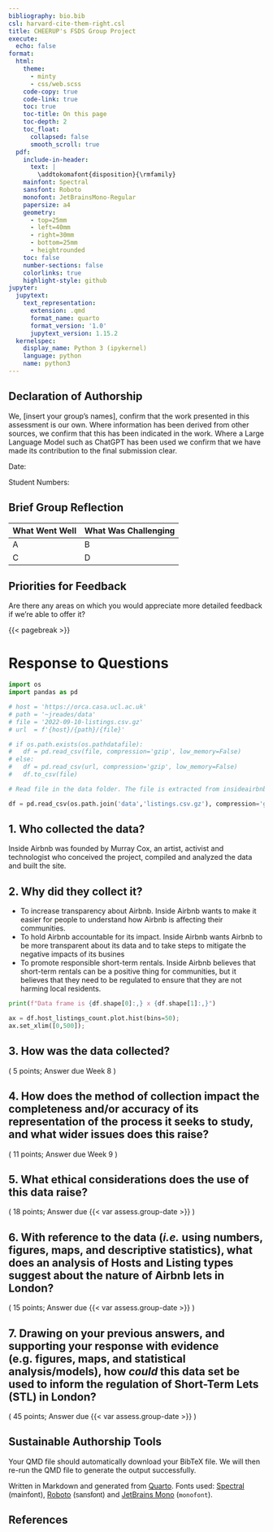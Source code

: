 ```yaml
---
bibliography: bio.bib
csl: harvard-cite-them-right.csl
title: CHEERUP's FSDS Group Project
execute:
  echo: false
format:
  html:
    theme:
      - minty
      - css/web.scss
    code-copy: true
    code-link: true
    toc: true
    toc-title: On this page
    toc-depth: 2
    toc_float:
      collapsed: false
      smooth_scroll: true
  pdf:
    include-in-header:
      text: |
        \addtokomafont{disposition}{\rmfamily}
    mainfont: Spectral
    sansfont: Roboto
    monofont: JetBrainsMono-Regular
    papersize: a4
    geometry:
      - top=25mm
      - left=40mm
      - right=30mm
      - bottom=25mm
      - heightrounded
    toc: false
    number-sections: false
    colorlinks: true
    highlight-style: github
jupyter:
  jupytext:
    text_representation:
      extension: .qmd
      format_name: quarto
      format_version: '1.0'
      jupytext_version: 1.15.2
  kernelspec:
    display_name: Python 3 (ipykernel)
    language: python
    name: python3
---
```


## Declaration of Authorship {.unnumbered .unlisted}

We, [insert your group's names], confirm that the work presented in this assessment is our own. Where information has been derived from other sources, we confirm that this has been indicated in the work. Where a Large Language Model such as ChatGPT has been used we confirm that we have made its contribution to the final submission clear.

Date:

Student Numbers: 

## Brief Group Reflection

| What Went Well | What Was Challenging |
| -------------- | -------------------- |
| A              | B                    |
| C              | D                    |

## Priorities for Feedback

Are there any areas on which you would appreciate more detailed feedback if we're able to offer it?

{{< pagebreak >}}

# Response to Questions

```python
import os
import pandas as pd
```

```python
# host = 'https://orca.casa.ucl.ac.uk'
# path = '~jreades/data'
# file = '2022-09-10-listings.csv.gz'
# url  = f'{host}/{path}/{file}'

# if os.path.exists(os.pathdatafile):
#   df = pd.read_csv(file, compression='gzip', low_memory=False)
# else: 
#   df = pd.read_csv(url, compression='gzip', low_memory=False)
#   df.to_csv(file)
```

```python
# Read file in the data folder. The file is extracted from insideairbnb.com on Nov 13, 2023

df = pd.read_csv(os.path.join('data','listings.csv.gz'), compression='gzip', low_memory=False)
```

## 1. Who collected the data?

Inside Airbnb was founded by Murray Cox, an artist, activist and technologist who conceived the project, compiled and analyzed the data and built the site.

## 2. Why did they collect it?

- To increase transparency about Airbnb. Inside Airbnb wants to make it easier for people to understand how Airbnb is affecting their communities.
- To hold Airbnb accountable for its impact. Inside Airbnb wants Airbnb to be more transparent about its data and to take steps to mitigate the negative impacts of its busines
- 
To promote responsible short-term rentals. Inside Airbnb believes that short-term rentals can be a positive thing for communities, but it believes that they need to be regulated to ensure that they are not harming local residents.


```python
print(f"Data frame is {df.shape[0]:,} x {df.shape[1]:,}")
```

```python
ax = df.host_listings_count.plot.hist(bins=50);
ax.set_xlim([0,500]);
```

## 3. How was the data collected?  

::: {.duedate}

( 5 points; Answer due Week 8 )

:::

## 4. How does the method of collection impact the completeness and/or accuracy of its representation of the process it seeks to study, and what wider issues does this raise?

::: {.duedate}

( 11 points; Answer due Week 9 )

:::

## 5. What ethical considerations does the use of this data raise? 

::: {.duedate}

( 18 points; Answer due {{< var assess.group-date >}} )

:::

## 6. With reference to the data (*i.e.* using numbers, figures, maps, and descriptive statistics), what does an analysis of Hosts and Listing types suggest about the nature of Airbnb lets in London? 

::: {.duedate}

( 15 points; Answer due {{< var assess.group-date >}} )

:::

## 7. Drawing on your previous answers, and supporting your response with evidence (e.g. figures, maps, and statistical analysis/models), how *could* this data set be used to inform the regulation of Short-Term Lets (STL) in London? 

::: {.duedate}

( 45 points; Answer due {{< var assess.group-date >}} )

:::

## Sustainable Authorship Tools

Your QMD file should automatically download your BibTeX file. We will then re-run the QMD file to generate the output successfully.

Written in Markdown and generated from [Quarto](https://quarto.org/). Fonts used: [Spectral](https://fonts.google.com/specimen/Spectral) (mainfont), [Roboto](https://fonts.google.com/specimen/Roboto) (<span style="font-family:Sans-Serif;">sansfont</span>) and [JetBrains Mono](https://fonts.google.com/specimen/JetBrains%20Mono) (`monofont`). 

## References
